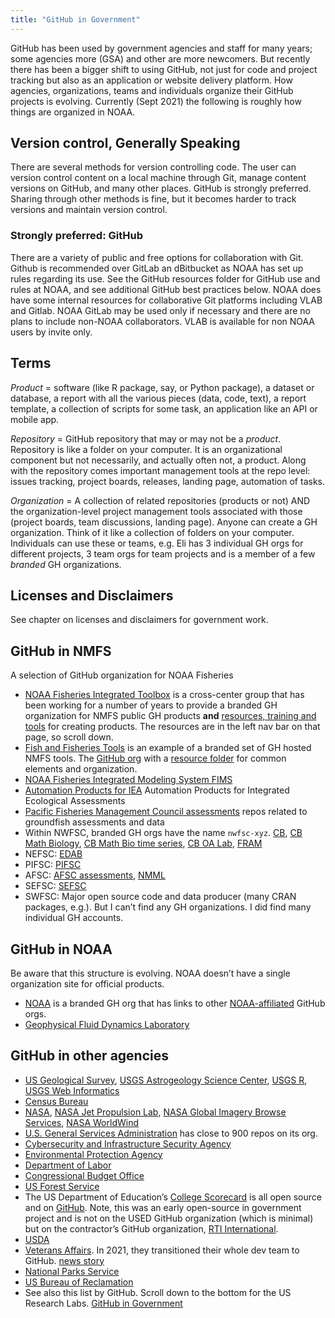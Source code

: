 ```yaml
---
title: "GitHub in Government"
---
```


GitHub has been used by government agencies and staff for many years; some agencies more (GSA) and other are more newcomers. But recently there has been a bigger shift to using GitHub, not just for code and project tracking but also as an application or website delivery platform. How agencies, organizations, teams and individuals organize their GitHub projects is evolving. Currently (Sept 2021) the following is roughly how things are organized in NOAA.

## Version control, Generally Speaking

There are several methods for version controlling code. The user can version control content on a local machine through Git, manage content versions on GitHub, and many other places. GitHub is strongly preferred. Sharing through other methods is fine, but it becomes harder to track versions and maintain version control. 

### Strongly preferred: GitHub

There are a variety of public  and free options for collaboration with Git. Github is recommended over GitLab an dBitbucket as NOAA has set up rules regarding its use. See the GitHub resources folder for GitHub use and rules at NOAA, and see additional GitHub best practices below.
NOAA does have some internal resources for collaborative Git platforms including VLAB and Gitlab. NOAA GitLab may be used only if necessary and there are no plans to include non-NOAA collaborators. VLAB is available for non NOAA users by invite only.

## Terms

*Product* = software (like R package, say, or Python package), a dataset or database, a report with all the various pieces (data, code, text), a report template, a collection of scripts for some task, an application like an API or mobile app.

*Repository* = GitHub repository that may or may not be a *product*. Repository is like a folder on your computer. It is an organizational component but not necessarily, and actually often not, a product. Along with the repository comes important management tools at the repo level: issues tracking, project boards, releases, landing page, automation of tasks.

*Organization* = A collection of related repositories (products or not) AND the organization-level project management tools associated with those (project boards, team discussions, landing page). Anyone can create a GH organization. Think of it like a collection of folders on your computer. Individuals can use these or teams, e.g. Eli has 3 individual GH orgs for different projects, 3 team orgs for team projects and is a member of a few *branded* GH organizations.

## Licenses and Disclaimers

See chapter on licenses and disclaimers for government work.


## GitHub in NMFS

A selection of GitHub organization for NOAA Fisheries

* [NOAA Fisheries Integrated Toolbox](https://noaa-fisheries-integrated-toolbox.github.io/) is a cross-center group that has been working for a number of years to provide a branded GH organization for NMFS public GH products **and** [resources, training and tools](https://noaa-fisheries-integrated-toolbox.github.io/resources/) for creating products. The resources are in the left nav bar on that page, so scroll down.
* [Fish and Fisheries Tools](https://nmfs-fish-tools.github.io/) is an example of a branded set of GH hosted NMFS tools. The [GitHub org](https://github.com/nmfs-fish-tools) with a [resource folder](https://github.com/nmfs-fish-tools/Resources) for common elements and organization.
* [NOAA Fisheries Integrated Modeling System FIMS](https://noaa-fims.github.io/)
* [Automation Products for IEA](https://noaa-iea.github.io/) Automation Products for Integrated Ecological Assessments
* [Pacific Fisheries Management Council assessments](https://github.com/pfmc-assessments) repos related to groundfish assessments and data
* Within NWFSC, branded GH orgs have the name `nwfsc-xyz`. [CB](https://github.com/nwfsc-cb), [CB Math Biology](https://github.com/nwfsc-math-bio), [CB Math Bio time series](https://github.com/nwfsc-timeseries), [CB OA Lab](https://github.com/NWFSC-OA-lab), [FRAM](https://github.com/nwfsc-fram)
* NEFSC: [EDAB](https://github.com/NOAA-EDAB)
* PIFSC: [PIFSC](https://github.com/PIFSC-NMFS-NOAA)
* AFSC: [AFSC assessments](https://github.com/afsc-assessments), [NMML](https://github.com/NMML)
* SEFSC: [SEFSC](https://github.com/SEFSC)
* SWFSC: Major open source code and data producer (many CRAN packages, e.g.). But I can't find any GH organizations. I did find many individual GH accounts.

## GitHub in NOAA

Be aware that this structure is evolving. NOAA doesn't have a single organization site for official products. 

* [NOAA](https://github.com/NOAAGov) is a branded GH org that has links to other [NOAA-affiliated](https://github.com/NOAAGov/NOAA-Affiliated-Projects) GitHub orgs. 
* [Geophysical Fluid Dynamics Laboratory](https://github.com/NOAA-GFDL)

  
## GitHub in other agencies

* [US Geological Survey](https://github.com/usgs), [USGS Astrogeology Science Center](https://github.com/USGS-Astrogeology), [USGS R](https://github.com/USGS-R), [USGS Web Informatics](https://github.com/usgs-wim)
* [Census Bureau](https://github.com/uscensusbureau)
* [NASA](https://github.com/nasa), [NASA Jet Propulsion Lab](https://github.com/nasa-jpl), [NASA Global Imagery Browse Services](https://github.com/nasa-gibs), [NASA WorldWind](https://github.com/NASAWorldWind)
* [U.S. General Services Administration](https://github.com/GSA) has close to 900 repos on its org.
* [Cybersecurity and Infrastructure Security Agency](https://github.com/cisagov)
* [Environmental Protection Agency](https://github.com/USEPA)
* [Department of Labor](https://github.com/USDepartmentofLabor)
* [Congressional Budget Office](https://github.com/US-CBO)
* [US Forest Service](https://github.com/USDAForestService)
* The US Department of Education's [College Scorecard](https://collegescorecard.ed.gov) is all open source and on [GitHub](https://github.com/RTICWDT/college-scorecard). Note, this was an early open-source in government project and is not on the USED GitHub organization (which is minimal) but on the contractor's GitHub organization, [RTI International](https://www.rti.org/).
* [USDA](https://github.com/usda)
* [Veterans Affairs](https://github.com/department-of-veterans-affairs). In 2021, they transitioned their whole dev team to GitHub. [news story](https://github.com/customer-stories/va)
* [National Parks Service](https://github.com/nationalparkservice)
* [US Bureau of Reclamation](https://github.com/usbr)
* See also this list by GitHub. Scroll down to the bottom for the US Research Labs. [GitHub in Government](https://government.github.com/community/)
